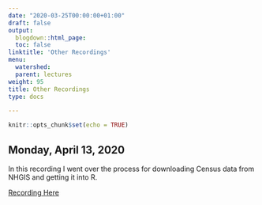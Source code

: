 ```yaml
---
date: "2020-03-25T00:00:00+01:00"
draft: false
output:
  blogdown::html_page:
  toc: false
linktitle: 'Other Recordings'
menu:
  watershed:
  parent: lectures
weight: 95
title: Other Recordings
type: docs

---
```

  
  ```r
knitr::opts_chunk$set(echo = TRUE)
```
## Monday, April 13, 2020
In this recording I went over the process for downloading Census data from NHGIS and getting it into R.

[Recording Here](https://unc.zoom.us/rec/share/udYsCuDM2VhJbLeXs0SYYK8EONm7X6a80SNL-PEKyxuxOejNnlorfzrmsALsjqiS?startTime=1586794396000)